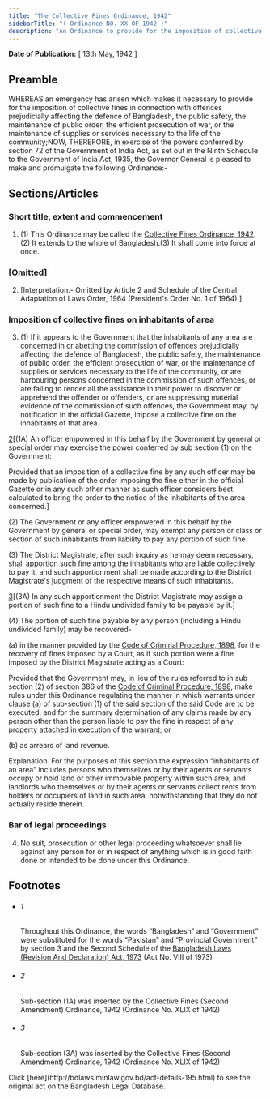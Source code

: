```yaml
---
title: "The Collective Fines Ordinance, 1942"
sidebarTitle: "( Ordinance NO. XX OF 1942 )"
description: "An Ordinance to provide for the imposition of collective fines.1♣"
---
```


**Date of Publication:** [ 13th May, 1942 ]

## Preamble

WHEREAS an emergency has arisen which makes it necessary to provide for the imposition of collective fines in connection with offences prejudicially affecting the defence of Bangladesh, the public safety, the maintenance of public order, the efficient prosecution of war, or the maintenance of supplies or services necessary to the life of the community;NOW, THEREFORE, in exercise of the powers conferred by section 72 of the Government of India Act, as set out in the Ninth Schedule to the Government of India Act, 1935, the Governor General is pleased to make and promulgate the following Ordinance:-

## Sections/Articles

### Short title, extent and commencement

1. (1) This Ordinance may be called the [Collective Fines Ordinance, 1942](/laws/act-195 "Collective Fines Ordinance, 1942").(2) It extends to the whole of Bangladesh.(3) It shall come into force at once.

### [Omitted]

2. [Interpretation.- Omitted by Article 2 and Schedule of the Central Adaptation of Laws Order, 1964 (President's Order No. 1 of 1964).]

### Imposition of collective fines on inhabitants of area

3. (1) If it appears to the Government that the inhabitants of any area are concerned in or abetting the commission of offences prejudicially affecting the defence of Bangladesh, the public safety, the maintenance of public order, the efficient prosecution of war, or the maintenance of supplies or services necessary to the life of the community, or are harbouring persons concerned in the commission of such offences, or are failing to render all the assistance in their power to discover or apprehend the offender or offenders, or are suppressing material evidence of the commission of such offences, the Government may, by notification in the official Gazette, impose a collective fine on the inhabitants of that area.

[2](1)[(1A) An officer empowered in this behalf by the Government by general or special order may exercise the power conferred by sub section (1) on the Government:

Provided that an imposition of a collective fine by any such officer may be made by publication of the order imposing the fine either in the official Gazette or in any such other manner as such officer considers best calculated to bring the order to the notice of the inhabitants of the area concerned.]

(2) The Government or any officer empowered in this behalf by the Government by general or special order, may exempt any person or class or section of such inhabitants from liability to pay any portion of such fine.

(3) The District Magistrate, after such inquiry as he may deem necessary, shall apportion such fine among the inhabitants who are liable collectively to pay it, and such apportionment shall be made according to the District Magistrate's judgment of the respective means of such inhabitants.

[3](2)[(3A) In any such apportionment the District Magistrate may assign a portion of such fine to a Hindu undivided family to be payable by it.]

(4) The portion of such fine payable by any person (including a Hindu undivided family) may be recovered-

(a) in the manner provided by the [Code of Criminal Procedure, 1898](/laws/act-75 "Code of Criminal Procedure, 1898"), for the recovery of fines imposed by a Court, as if such portion were a fine imposed by the District Magistrate acting as a Court:

Provided that the Government may, in lieu of the rules referred to in sub section (2) of section 386 of the [Code of Criminal Procedure, 1898](/laws/act-75 "Code of Criminal Procedure, 1898"), make rules under this Ordinance regulating the manner in which warrants under clause (a) of sub-section (1) of the said section of the said Code are to be executed, and for the summary determination of any claims made by any person other than the person liable to pay the fine in respect of any property attached in execution of the warrant; or

(b) as arrears of land revenue.

Explanation. For the purposes of this section the expression “inhabitants of an area” includes persons who themselves or by their agents or servants occupy or hold land or other immovable property within such area, and landlords who themselves or by their agents or servants collect rents from holders or occupiers of land in such area, notwithstanding that they do not actually reside therein.

### Bar of legal proceedings

4. No suit, prosecution or other legal proceeding whatsoever shall lie against any person for or in respect of anything which is in good faith done or intended to be done under this Ordinance.

## Footnotes

- ###### 1

  Throughout this Ordinance, the words “Bangladesh” and “Government” were substituted for the words “Pakistan” and “Provincial Government” by section 3 and the Second Schedule of the [Bangladesh Laws (Revision And Declaration) Act, 1973](/laws/act-430 "Bangladesh Laws (Revision And Declaration) Act, 1973") (Act No. VIII of 1973)

- ###### 2

  Sub-section (1A) was inserted by the Collective Fines (Second Amendment) Ordinance, 1942 (Ordinance No. XLIX of 1942)

- ###### 3

  Sub-section (3A) was inserted by the Collective Fines (Second Amendment) Ordinance, 1942 (Ordinance No. XLIX of 1942)

<Note>
  Click [here](http://bdlaws.minlaw.gov.bd/act-details-195.html) to see the original act on the Bangladesh Legal Database.
</Note>
